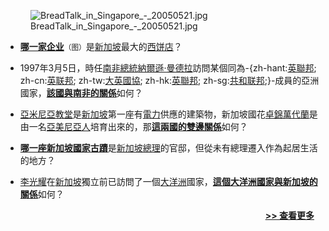 [[File:BreadTalk_in_Singapore_-_20050521.jpg|right]]

*[[面包新语|'''哪一家企业''']]<small>（图）</small>是[[新加坡|新加坡]]最大的[[西饼店|西饼店]]？

*1997年3月5日，時任[[南非總統|南非總統]][[納爾遜·曼德拉|納爾遜·曼德拉]]訪問某個同為-{zh-hant:[[英聯邦|英聯邦]]; zh-cn:[[英联邦|英联邦]]; zh-tw:[[大英國協|大英國協]]; zh-hk:[[英聯邦|英聯邦]]; zh-sg:[[共和联邦|共和联邦]];}-成員的亞洲國家，'''[[新加坡－南非關係|該國與南非的關係]]'''如何？

*[[亞米尼亞教堂_(新加坡)|亞米尼亞教堂]]是[[新加坡|新加坡]]第一座有[[電力|電力]]供應的建築物，新加坡國花[[卓錦萬代蘭|卓錦萬代蘭]]是由一名[[亞美尼亞人|亞美尼亞人]]培育出來的，那'''[[新加坡－亞美尼亞關係|這兩國的雙邊關係]]'''如何？

*'''[[斯里淡馬錫|哪一座新加坡國家古蹟]]'''是[[新加坡總理|新加坡總理]]的官邸，但從未有總理遷入作為起居生活的地方？

*[[李光耀|李光耀]]在[[新加坡|新加坡]]獨立前已訪問了一個[[大洋洲|大洋洲]]國家，'''[[新加坡－澳洲關係|這個大洋洲國家與新加坡的關係]]'''如何？

<div style="text-align:right;margin-right:10px;margin-bottom:4px;">
'''[[Portal:新加坡/你知道嗎/存檔|>> 查看更多]]'''
</div>